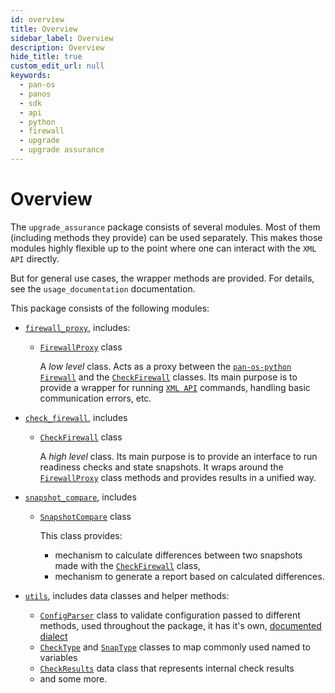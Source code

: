 ```yaml
---
id: overview
title: Overview
sidebar_label: Overview
description: Overview
hide_title: true
custom_edit_url: null
keywords:
  - pan-os
  - panos
  - sdk
  - api
  - python
  - firewall
  - upgrade
  - upgrade assurance
---
```


# Overview

The `upgrade_assurance` package consists of several modules. Most of them (including methods they provide) can be used separately. This makes those modules highly flexible up to the point where one can interact with the `XML API` directly.

But for general use cases, the wrapper methods are provided. For details, see the `usage_documentation` documentation.

This package consists of the following modules:

- [`firewall_proxy`][fwprx], includes:
  - [`FirewallProxy`][fwprxclss] class

    A *low level* class. Acts as a proxy between the [`pan-os-python` `Firewall`](https://pandevice.readthedocs.io/en/latest/module-firewall.html) and the [`CheckFirewall`][chckfwclss] classes. Its main purpose is to provide a wrapper for running [`XML API`](/panos/docs/xmlapi) commands, handling basic communication errors, etc.
- [`check_firewall`][chckfw], includes
  - [`CheckFirewall`][chckfwclss] class

    A *high level* class. Its main purpose is to provide an interface to run readiness checks and state snapshots. It wraps around the [`FirewallProxy`][fwprxclss] class methods and provides results in a unified way.

- [`snapshot_compare`][cnpcmpr], includes
  - [`SnapshotCompare`][cnpcmprclss] class

    This class provides:

    - mechanism to calculate differences between two snapshots made with the [`CheckFirewall`][chckfwclss] class,
    - mechanism to generate a report based on calculated differences.

- [`utils`][utils], includes data classes and helper methods:
  - [`ConfigParser`][cfgprs] class to validate configuration passed to different methods, used throughout the package, it has it's own, [documented dialect][dialect]
  - [`CheckType`][chcktp] and [`SnapType`][snptp] classes to map commonly used named to variables
  - [`CheckResults`][chckres] data class that represents internal check results
  - and some more.

[fwprxclss]: /panos-upgrade-assurance/docs/api/firewall_proxy#class-firewallproxy
[fwprx]: /panos-upgrade-assurance/docs/api/firewall_proxy
[chckfw]: /panos-upgrade-assurance/docs/api/check_firewall
[chckfwclss]: /panos-upgrade-assurance/docs/api/check_firewall#class-checkfirewall
[cnpcmpr]: /panos-upgrade-assurance/docs/api/snapshot_compare
[cnpcmprclss]: /panos-upgrade-assurance/docs/api/snapshot_compare#class-snapshotcompare
[utils]: /panos-upgrade-assurance/docs/api/utils
[cfgprs]: /panos-upgrade-assurance/docs/api/utils#class-configparser
[snptp]: /panos-upgrade-assurance/docs/api/utils#class-snaptype
[chcktp]: /panos-upgrade-assurance/docs/api/utils#class-checktype
[chckres]: /panos-upgrade-assurance/docs/api/utils#class-checkresult
[dialect]: /panos-upgrade-assurance/docs/dialect
